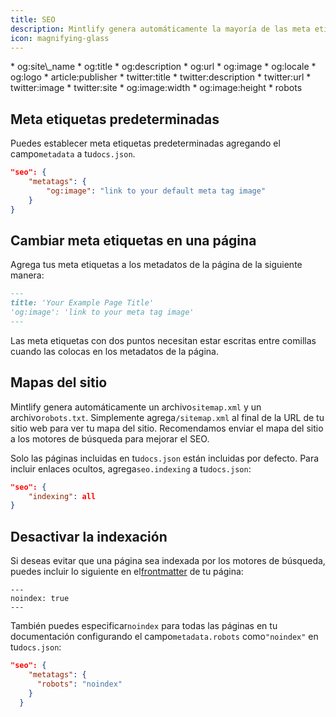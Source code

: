 ```yaml
---
title: SEO
description: Mintlify genera automáticamente la mayoría de las meta etiquetas. Si deseas personalizarlas, puedes establecer valores predeterminados en docs.json o cambiarlos por página.
icon: magnifying-glass
---
```


<Accordion title="Supported Meta Tags">
  * og:site\_name
  * og:title
  * og:description
  * og:url
  * og:image
  * og:locale
  * og:logo
  * article:publisher
  * twitter:title
  * twitter:description
  * twitter:url
  * twitter:image
  * twitter:site
  * og:image:width
  * og:image:height
  * robots
</Accordion>

## Meta etiquetas predeterminadas

Puedes establecer meta etiquetas predeterminadas agregando el campo`metadata` a tu`docs.json`.

```json
"seo": {
    "metatags": {
        "og:image": "link to your default meta tag image"
    }
}
```

## Cambiar meta etiquetas en una página

Agrega tus meta etiquetas a los metadatos de la página de la siguiente manera:

```md
---
title: 'Your Example Page Title'
'og:image': 'link to your meta tag image'
---
```

<Warning>
  Las meta etiquetas con dos puntos necesitan estar escritas entre comillas cuando las colocas en los metadatos de la página.
</Warning>

## Mapas del sitio

Mintlify genera automáticamente un archivo`sitemap.xml` y un archivo`robots.txt`. Simplemente agrega`/sitemap.xml` al final de la URL de tu sitio web para ver tu mapa del sitio. Recomendamos enviar el mapa del sitio a los motores de búsqueda para mejorar el SEO.

Solo las páginas incluidas en tu`docs.json` están incluidas por defecto. Para incluir enlaces ocultos, agrega`seo.indexing` a tu`docs.json`:

```json
"seo": {
    "indexing": all
}
```

## Desactivar la indexación

Si deseas evitar que una página sea indexada por los motores de búsqueda, puedes incluir lo siguiente en el[frontmatter](/page) de tu página:

```
---
noindex: true
---
```

También puedes especificar`noindex` para todas las páginas en tu documentación configurando el campo`metadata.robots` como`"noindex"` en tu`docs.json`:

```json
"seo": {
    "metatags": {
      "robots": "noindex"
    }
  }
```
